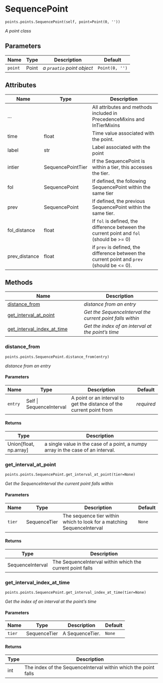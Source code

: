 # SequencePoint { #aligned_textgrid.points.points.SequencePoint }

`points.points.SequencePoint(self, point=Point(0, ''))`

_A point class_

## Parameters

| Name    | Type   | Description                | Default        |
|---------|--------|----------------------------|----------------|
| `point` | Point  | _a `praatio` point object_ | `Point(0, '')` |

## Attributes

| Name          | Type              | Description                                                                                 |
|---------------|-------------------|---------------------------------------------------------------------------------------------|
| ...           |                   | All attributes and methods included in PrecedenceMixins and InTierMixins                    |
| time          | float             | Time value associated with the point.                                                       |
| label         | str               | Label associated with the point                                                             |
| intier        | SequencePointTier | If the SequencePoint is within a tier, this accesses the tier.                              |
| fol           | SequencePoint     | If defined, the following SequencePoint within the same tier                                |
| prev          | SequencePoint     | If defined, the previous SequencePoint within the same tier.                                |
| fol_distance  | float             | If `fol` is defined, the difference between the current point and `fol` (should be >= 0)    |
| prev_distance | float             | if `prev` is defined, the difference between the current point and `prev` (should be <= 0). |

## Methods

| Name | Description |
| --- | --- |
| [distance_from](#aligned_textgrid.points.points.SequencePoint.distance_from) | _distance from an entry_ |
| [get_interval_at_point](#aligned_textgrid.points.points.SequencePoint.get_interval_at_point) | _Get the SequenceInterval the current point falls within_ |
| [get_interval_index_at_time](#aligned_textgrid.points.points.SequencePoint.get_interval_index_at_time) | _Get the index of an interval at the point's time_ |

### distance_from { #aligned_textgrid.points.points.SequencePoint.distance_from }

`points.points.SequencePoint.distance_from(entry)`

_distance from an entry_

#### Parameters

| Name    | Type                     | Description                                                           | Default    |
|---------|--------------------------|-----------------------------------------------------------------------|------------|
| `entry` | Self \| SequenceInterval | A point or an interval to get the distance of the current  point from | _required_ |

#### Returns

| Type                     | Description                                                                      |
|--------------------------|----------------------------------------------------------------------------------|
| Union\[float, np.array\] | a single value in the case of a point, a numpy array in the case of an interval. |

### get_interval_at_point { #aligned_textgrid.points.points.SequencePoint.get_interval_at_point }

`points.points.SequencePoint.get_interval_at_point(tier=None)`

_Get the SequenceInterval the current point falls within_

#### Parameters

| Name   | Type         | Description                                                            | Default   |
|--------|--------------|------------------------------------------------------------------------|-----------|
| `tier` | SequenceTier | The sequence tier within which to look for a matching SequenceInterval | `None`    |

#### Returns

| Type             | Description                                               |
|------------------|-----------------------------------------------------------|
| SequenceInterval | The SequenceInterval within which the current point falls |

### get_interval_index_at_time { #aligned_textgrid.points.points.SequencePoint.get_interval_index_at_time }

`points.points.SequencePoint.get_interval_index_at_time(tier=None)`

_Get the index of an interval at the point's time_

#### Parameters

| Name   | Type         | Description     | Default   |
|--------|--------------|-----------------|-----------|
| `tier` | SequenceTier | A SequenceTier. | `None`    |

#### Returns

| Type   | Description                                                    |
|--------|----------------------------------------------------------------|
| int    | The index of the SequenceInterval within which the point falls |